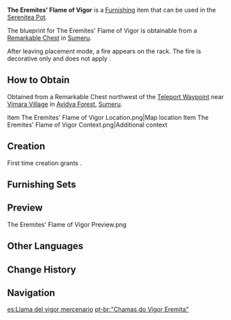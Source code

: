 {{Furnishing Infobox
|id             = 373357
|image          = Item The Eremites' Flame of Vigor.png
|category       = Landscape
|subcategory    = Ornament
|quality        = 3
|adeptal_energy = 60
|load           = 260
|reduced_load   = 218
|description    = An iron rack on which the campfire is lit. Properly-dried [[Adhigama Wood]] is used to keep the fire burning brightly for a long time. "Only valor's flame shall never be extinguished."<br />Such is the proverb that circulates among mercenaries, and you can often find those with a romantic disposition reciting this line to others. Although frustration is inevitable in a warrior's journey, the sight of the flaming campfire can rekindle their will to fight.<br />Therefore, mercenary groups treat camping and fire-building as the top priority in campaigns.<br />Similarly, putting out hostile units' campfires is also an effective way to demoralize them, especially when it comes to particularly obdurate foes. Rumors have it that [[Dehya|a mercenary with long, black-and-golden hair]] once broken into her enemy's camp single-handedly and put out all their campfires. She thus vanquished her enemy, bringing the battle to an early end and avoiding unnecessary casualties.
|mention        = Dehya
|blueprint      = Remarkable Chest
}}
'''The Eremites' Flame of Vigor''' is a [[Furnishing]] item that can be used in the [[Serenitea Pot]].

The blueprint for The Eremites' Flame of Vigor is obtainable from a [[Remarkable Chest]] in [[Sumeru]].

After leaving placement mode, a fire appears on the rack. The fire is decorative only and does not apply {{Pyro}}.

==How to Obtain==
Obtained from a Remarkable Chest northwest of the [[Teleport Waypoint]] near [[Vimara Village]] in [[Avidya Forest]], [[Sumeru]].
<gallery>
Item The Eremites' Flame of Vigor Location.png|Map location
Item The Eremites' Flame of Vigor Context.png|Additional context
</gallery>

==Creation==
First time creation grants {{Item|Trust|24|x=60}}.
{{Recipe
|type = Creation
|time = 14h
|Adhigama Wood = 4
|Iron Chunk = 4
|sort = Adhigama Wood;Iron Chunk
}}

==Furnishing Sets==
{{Craft Usage}}

==Preview==
<gallery>
The Eremites' Flame of Vigor Preview.png
</gallery>

==Other Languages==
{{Other Languages
|default_hidden = 1
|en      = The Eremites' Flame of Vigor
|zhs     = 「旅团的威焰」
|zhs_rm  = "Lǚtuán de Wēiyàn"
|zht     = 「旅團的威焰」
|zht_rm  = "Lǚtuán de Wēiyàn"
|ja      = 「旅団の威勢」
|ja_rm   = "Ryodan no Isei"
|ko      = 「여단의 위엄」
|ko_rm   = "yeodan-ui Wieom"
|es      = Llama del vigor mercenario
|fr      = Flamme de vigueur des Érémites
|ru      = Пламя бодрости Пустынников
|th      = "เปลวไฟอันเกรียงไกรของกลุ่ม"
|th_rm   = 
|vi      = Ngọn Lửa Uy Nghi Của Lữ Đoàn
|de      = „Flammen der Brigaden“
|id      = Api Kemuliaan Eremite
|pt      = "Chamas do Vigor Eremita"
|tr      = Münzevilerin Canlılık Alevi
|it      = Fiamma del vigore degli Eremiti
}}

==Change History==
{{Change History|3.0}}

==Navigation==
{{Furnishing Navbox|exterior}}

[[es:Llama del vigor mercenario]]
[[pt-br:"Chamas do Vigor Eremita"]]